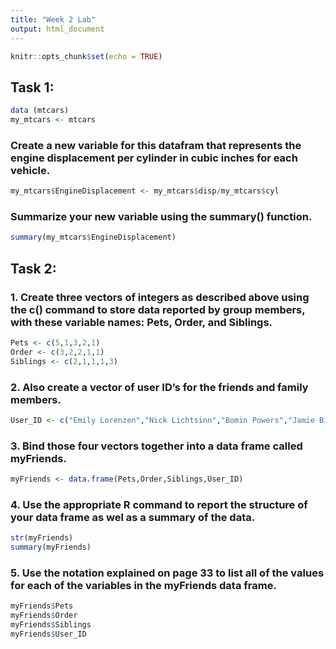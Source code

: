 ---
title: "Week 2 Lab"
output: html_document
---

```{r setup, include=FALSE}
knitr::opts_chunk$set(echo = TRUE)
```

## Task 1:
```{r}
data (mtcars)
my_mtcars <- mtcars

```

### Create a new variable for this datafram that represents the engine displacement per cylinder in cubic inches for each vehicle.
```{r}
my_mtcars$EngineDisplacement <- my_mtcars$disp/my_mtcars$cyl
```

### Summarize your new variable using the summary() function.
```{r}
summary(my_mtcars$EngineDisplacement)
```

## Task 2:
### 1. Create three vectors of integers as described above using the c() command to store data reported by group members, with these variable names: Pets, Order, and Siblings.
```{r}
Pets <- c(5,1,3,2,1)
Order <- c(3,2,2,1,1)
Siblings <- c(2,1,1,1,3)
```

### 2. Also create a vector of user ID's for the friends and family members.
```{r}
User_ID <- c("Emily Lorenzen","Nick Lichtsinn","Bomin Powers","Jamie Bigley","Aaron Chadwick")
```

### 3. Bind those four vectors together into a data frame called myFriends.
```{r}
myFriends <- data.frame(Pets,Order,Siblings,User_ID)
```

### 4. Use the appropriate R command to report the structure of your data frame as wel as a summary of the data.
```{r}
str(myFriends)
summary(myFriends)
```

### 5. Use the notation explained on page 33 to list all of the values for each of the variables in the myFriends data frame.
```{r}
myFriends$Pets
myFriends$Order
myFriends$Siblings
myFriends$User_ID
```